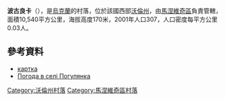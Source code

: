{{coord|51|6|37|N|25|52|28|E|scale:30000|display=title}}

'''波古良卡'''（{{lang-uk|Погулянка}}），是[[烏克蘭|烏克蘭]]的村落，位於該國西部[[沃倫州|沃倫州]]，由[[馬涅維奇區|馬涅維奇區]]負責管轄，面積10,540平方公里，海拔高度170米，2001年人口307，人口密度每平方公里0.03人。

==參考資料==
* [http://gska2.rada.gov.ua/pls/z7502/A005?rdat1=22.11.2009&rf7571=4363 картка]{{dead link|date=2018年3月 |bot=InternetArchiveBot |fix-attempted=yes }}
* [http://weather.in.ua/ua/volynskaja/20968 Погода в селі Погулянка] {{Wayback|url=http://weather.in.ua/ua/volynskaja/20968 |date=20160305101454 }}

[[Category:沃倫州村落|Category:沃倫州村落]]
[[Category:馬涅維奇區村落|Category:馬涅維奇區村落]]


{{Volyn-geo-stub}}